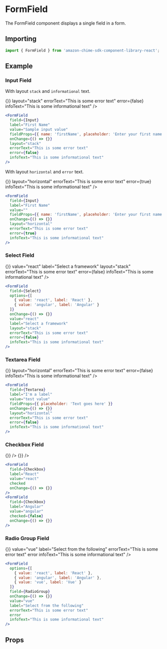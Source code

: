 

# FormField

The FormField component displays a single field in a form.

## Importing

```javascript
import { FormField } from 'amazon-chime-sdk-component-library-react';
```

## Example

### Input Field

With layout `stack` and `informational` text.

<ThemeProvider theme={lightTheme}>
  <GlobalStyles/>
  <Preview>
    <Flex layout="fill-space-centered">
      <FormField
        field={Input}
        label="First Name"
        value="Sample input value"
        fieldProps={{ name: 'firstName', placeholder: 'Enter your first name' }}
        onChange={() => {}}
        layout="stack"
        errorText="This is some error text"
        error={false}
        infoText="This is some informational text"
      />
    </Flex>
  </Preview>
</ThemeProvider>

```jsx
<FormField
  field={Input}
  label="First Name"
  value="Sample input value"
  fieldProps={{ name: 'firstName', placeholder: 'Enter your first name' }}
  onChange={() => {}}
  layout="stack"
  errorText="This is some error text"
  error={false}
  infoText="This is some informational text"
/>
```

With layout `horizontal` and `error` text.

<ThemeProvider theme={lightTheme}>
  <GlobalStyles/>
  <Preview>
    <Flex layout="fill-space-centered">
      <FormField
        field={Input}
        label="First Name"
        value=""
        fieldProps={{ name: 'firstName', placeholder: 'Enter your first name' }}
        onChange={() => {}}
        layout="horizontal"
        errorText="This is some error text"
        error={true}
        infoText="This is some informational text"
      />
    </Flex>
  </Preview>
</ThemeProvider>

```jsx
<FormField
  field={Input}
  label="First Name"
  value=""
  fieldProps={{ name: 'firstName', placeholder: 'Enter your first name' }}
  onChange={() => {}}
  layout="horizontal"
  errorText="This is some error text"
  error={true}
  infoText="This is some informational text"
/>
```

### Select Field

<ThemeProvider theme={lightTheme}>
  <GlobalStyles/>
  <Preview>
    <Flex layout="fill-space-centered">
      <FormField
        field={Select}
        options={[
          { value: 'react', label: 'React' },
          { value: 'angular', label: 'Angular' }
        ]}
        onChange={() => {}}
        value="react"
        label="Select a framework"
        layout="stack"
        errorText="This is some error text"
        error={false}
        infoText="This is some informational text"
      />
    </Flex>
  </Preview>
</ThemeProvider>

```jsx
<FormField
  field={Select}
  options={[
    { value: 'react', label: 'React' },
    { value: 'angular', label: 'Angular' }
  ]}
  onChange={() => {}}
  value="react"
  label="Select a framework"
  layout="stack"
  errorText="This is some error text"
  error={false}
  infoText="This is some informational text"
/>
```

### Textarea Field

<ThemeProvider theme={lightTheme}>
  <GlobalStyles/>
  <Preview>
    <Flex layout="fill-space-centered">
      <FormField
        field={Textarea}
        label="I'm a label"
        value="test value"
        fieldProps={{ placeholder: 'Text goes here' }}
        onChange={() => {}}
        layout="horizontal"
        errorText="This is some error text"
        error={false}
        infoText="This is some informational text"
      />
    </Flex>
  </Preview>
</ThemeProvider>

```jsx
<FormField
  field={Textarea}
  label="I'm a label"
  value="test value"
  fieldProps={{ placeholder: 'Text goes here' }}
  onChange={() => {}}
  layout="horizontal"
  errorText="This is some error text"
  error={false}
  infoText="This is some informational text"
/>
```

### Checkbox Field

<ThemeProvider theme={lightTheme}>
  <GlobalStyles/>
  <Preview>
    <Flex layout="fill-space-centered">
      <FormField
        field={Checkbox}
        label="React"
        value="react"
        checked
        onChange={() => {}}
      />
      <FormField
        field={Checkbox}
        label="Angular"
        value="angular"
        checked={false}
        onChange={() => {}}
      />
    </Flex>
  </Preview>
</ThemeProvider>

```jsx
<FormField
  field={Checkbox}
  label="React"
  value="react"
  checked
  onChange={() => {}}
/>
<FormField
  field={Checkbox}
  label="Angular"
  value="angular"
  checked={false}
  onChange={() => {}}
/>
```

### Radio Group Field

<ThemeProvider theme={lightTheme}>
  <GlobalStyles/>
  <Preview>
    <Flex layout="fill-space-centered">
      <FormField
        options={[
          { value: 'react', label: 'React' },
          { value: 'angular', label: 'Angular' },
          { value: 'vue', label: 'Vue' }
        ]}
        field={RadioGroup}
        onChange={() => {}}
        value="vue"
        label="Select from the following"
        errorText="This is some error text"
        error
        infoText="This is some informational text"
      />
    </Flex>
  </Preview>
</ThemeProvider>

```jsx
<FormField
  options={[
    { value: 'react', label: 'React' },
    { value: 'angular', label: 'Angular' },
    { value: 'vue', label: 'Vue' }
  ]}
  field={RadioGroup}
  onChange={() => {}}
  value="vue"
  label="Select from the following"
  errorText="This is some error text"
  error
  infoText="This is some informational text"
/>
```

## Props

<Props of={FormField} />
